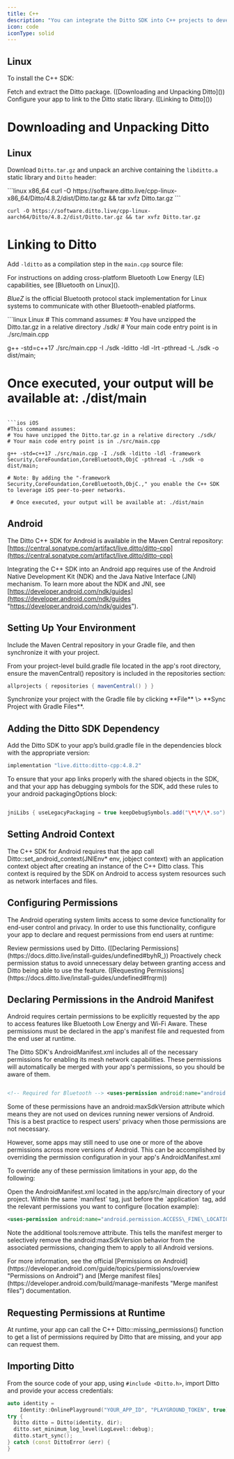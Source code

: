 ```yaml
---
title: C++
description: "You can integrate the Ditto SDK into C++ projects to develop for Linux and iOS platforms.."
icon: code
iconType: solid
---
```


## Linux

To install the C++ SDK:

<Steps>
<Step>
Fetch and extract the Ditto package. ([Downloading and Unpacking Ditto]())
</Step>

<Step>
Configure your app to link to the Ditto static library. ([Linking to Ditto]())
</Step>
</Steps>

# Downloading and Unpacking Ditto

## Linux

Download `Ditto.tar.gz` and unpack an archive containing the `libditto.a` static library and `Ditto` header:

<CodeGroup>
```linux x86_64
curl -O https://software.ditto.live/cpp-linux-x86_64/Ditto/4.8.2/dist/Ditto.tar.gz && tar xvfz Ditto.tar.gz
```

```linux aarch64
curl -O https://software.ditto.live/cpp-linux-aarch64/Ditto/4.8.2/dist/Ditto.tar.gz && tar xvfz Ditto.tar.gz
```
</CodeGroup>



# Linking to Ditto

Add `-lditto` as a compilation step in the `main.cpp` source file:

<Info>
For instructions on adding cross-platform Bluetooth Low Energy (LE) capabilities, see [Bluetooth on Linux]().

*BlueZ* is the official Bluetooth protocol stack implementation for Linux systems to communicate with other Bluetooth-enabled platforms.
</Info>

<CodeGroup>
```linux Linux
# This command assumes:
# You have unzipped the Ditto.tar.gz in a relative directory ./sdk/
# Your main code entry point is in ./src/main.cpp

g++ -std=c++17 ./src/main.cpp -I ./sdk -lditto -ldl -lrt -pthread -L ./sdk -o dist/main;

 # Once executed, your output will be available at: ./dist/main
```

```ios iOS
#This command assumes:
# You have unzipped the Ditto.tar.gz in a relative directory ./sdk/
# Your main code entry point is in ./src/main.cpp

g++ -std=c++17 ./src/main.cpp -I ./sdk -lditto -ldl -framework Security,CoreFoundation,CoreBluetooth,ObjC -pthread -L ./sdk -o dist/main;

# Note: By adding the "-framework Security,CoreFoundation,CoreBluetooth,ObjC.," you enable the C++ SDK to leverage iOS peer-to-peer networks.

 # Once executed, your output will be available at: ./dist/main
```
</CodeGroup>

## Android

The Ditto C++ SDK for Android is available in the Maven Central repository: [https://central.sonatype.com/artifact/live.ditto/ditto-cpp](https://central.sonatype.com/artifact/live.ditto/ditto-cpp)

Integrating the C++ SDK into an Android app requires use of the Android Native Development Kit (NDK) and the Java Native Interface (JNI) mechanism. To learn more about the NDK and JNI, see [https://developer.android.com/ndk/guides](https://developer.android.com/ndk/guides "https://developer.android.com/ndk/guides").

## Setting Up Your Environment
Include the Maven Central repository in your Gradle file, and then synchronize it with your project.

<Steps>
<Step>
From your project-level build.gradle file located in the app's root directory, ensure the mavenCentral() repository is included in the repositories section:

```gradle Gradle
allprojects { repositories { mavenCentral() } }
```
</Step>

<Step>
Synchronize your project with the Gradle file by clicking **File** \> **Sync Project with Gradle Files**.
</Step>
</Steps>

## Adding the Ditto SDK Dependency
Add the Ditto SDK to your app’s build.gradle file in the dependencies block with the appropriate version:

```build.gradle
implementation "live.ditto:ditto-cpp:4.8.2"
```

To ensure that your app links properly with the shared objects in the SDK, and that your app has debugging symbols for the SDK, add these rules to your android packagingOptions block:

```build.gradle

jniLibs { useLegacyPackaging = true keepDebugSymbols.add("\*\*/\*.so") } pickFirst 'lib/x86/libc++\_shared.so' pickFirst 'lib/x86\_64/libc++\_shared.so' pickFirst 'lib/armeabi-v7a/libc++\_shared.so' pickFirst 'lib/arm64-v8a/libc++\_shared.so' pickFirst 'lib/x86/libditto.so' pickFirst 'lib/x86\_64/libditto.so' pickFirst 'lib/armeabi-v7a/libditto.so' pickFirst 'lib/arm64-v8a/libditto.so'
```

## Setting Android Context
The C++ SDK for Android requires that the app call Ditto::set\_android\_context(JNIEnv\* env, jobject context) with an application context object after creating an instance of the C++ Ditto class. This context is required by the SDK on Android to access system resources such as network interfaces and files.

## Configuring Permissions
The Android operating system limits access to some device functionality for end-user control and privacy. In order to use this functionality, configure your app to declare and request permissions from end users at runtime:

<Steps>
<Step>
Review permissions used by Ditto. ([Declaring Permissions](https://docs.ditto.live/install-guides/undefined#byhR_)﻿)
</Step>
<Step>
Proactively check permission status to avoid unnecessary delay between granting access and Ditto being able to use the feature. ([Requesting Permissions](https://docs.ditto.live/install-guides/undefined#frqrm)﻿)
</Step>
</Steps>

## Declaring Permissions in the Android Manifest
Android requires certain permissions to be explicitly requested by the app to access features like Bluetooth Low Energy and Wi-Fi Aware. These permissions must be declared in the app's manifest file and requested from the end user at runtime.

The Ditto SDK's AndroidManifest.xml includes all of the necessary permissions for enabling its mesh network capabilities. These permissions will automatically be merged with your app's permissions, so you should be aware of them.

```AndroidManifest.xml

<!-- Required for Bluetooth --> <uses-permission android:name="android.permission.BLUETOOTH" android:maxSdkVersion="30" /> <uses-permission android:name="android.permission.BLUETOOTH\_ADMIN" android:maxSdkVersion="30" /> <uses-permission android:name="android.permission.BLUETOOTH\_ADVERTISE" tools:targetApi="31" /> <uses-permission android:name="android.permission.BLUETOOTH\_CONNECT" tools:targetApi="31" /> <uses-permission android:name="android.permission.BLUETOOTH\_SCAN" android:usesPermissionFlags="neverForLocation" tools:targetApi="31" /> <uses-permission android:name="android.permission.ACCESS\_COARSE\_LOCATION" android:maxSdkVersion="28" /> <!-- Required for WiFi Aware --> <uses-permission android:name="android.permission.ACCESS\_WIFI\_STATE" /> <uses-permission android:name="android.permission.CHANGE\_WIFI\_STATE" /> <uses-permission android:name="android.permission.ACCESS\_NETWORK\_STATE" /> <uses-permission android:name="android.permission.CHANGE\_NETWORK\_STATE" /> <uses-permission android:name="android.permission.NEARBY\_WIFI\_DEVICES" android:usesPermissionFlags="neverForLocation" tools:targetApi="33" /> <uses-permission android:name="android.permission.ACCESS\_FINE\_LOCATION" android:maxSdkVersion="32" /> <!-- Required for WiFi Aware, TCP, UDP, and WebSockets --> <uses-permission android:name="android.permission.INTERNET" /> <!-- Required for mDNS discovery --> <uses-permission android:name="android.permission.CHANGE\_WIFI\_MULTICAST\_STATE" />
```
Some of these permissions have an android:maxSdkVersion attribute which means they are not used on devices running newer versions of Android. This is a best practice to respect users' privacy when those permissions are not necessary.

However, some apps may still need to use one or more of the above permissions across more versions of Android. This can be accomplished by overriding the permission configuration in your app's AndroidManifest.xml

To override any of these permission limitations in your app, do the following:

<Steps>
<Step>
Open the AndroidManifest.xml located in the app/src/main directory of your project.
</Step>
<Step>
Within the same `manifest` tag, just before the `application` tag, add the relevant permissions you want to configure (location example):

```AndroidManifest.xml
<uses-permission android:name="android.permission.ACCESS\_FINE\_LOCATION" tools:remove="android:maxSdkVersion" /> <uses-permission android:name="android.permission.ACCESS\_COARSE\_LOCATION" tools:remove="android:maxSdkVersion" />
```

Note the additional tools:remove attribute. This tells the manifest merger to selectively remove the android:maxSdkVersion behavior from the associated permissions, changing them to apply to all Android versions.
</Step>
</Steps>

<Note>
For more information, see the official [Permissions on Android](https://developer.android.com/guide/topics/permissions/overview "Permissions on Android") and [Merge manifest files](https://developer.android.com/build/manage-manifests "Merge manifest files") documentation.
</Note>

## Requesting Permissions at Runtime
At runtime, your app can call the C++ Ditto::missing\_permissions() function to get a list of permissions required by Ditto that are missing, and your app can request them.

## Importing Ditto

From the source code of your app, using `#include <Ditto.h>`,  import Ditto and provide your access credentials:

```cpp C++
auto identity =
    Identity::OnlinePlayground("YOUR_APP_ID", "PLAYGROUND_TOKEN", true);
try {
  Ditto ditto = Ditto(identity, dir);
  ditto.set_minimum_log_level(LogLevel::debug);
  ditto.start_sync();
} catch (const DittoError &err) {
}
```

